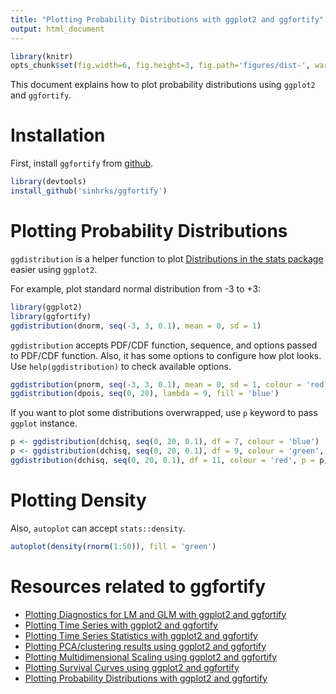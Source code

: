 ```yaml
---
title: "Plotting Probability Distributions with ggplot2 and ggfortify"
output: html_document
---
```


```r
library(knitr)
opts_chunk$set(fig.width=6, fig.height=3, fig.path='figures/dist-', warning=FALSE)
```

This document explains how to plot probability distributions using `ggplot2` and `ggfortify`. 

# Installation

First, install `ggfortify` from [github](https://github.com/sinhrks/ggfortify).

```r
library(devtools)
install_github('sinhrks/ggfortify')
```

# Plotting Probability Distributions

`ggdistribution` is a helper function to plot [Distributions in the stats package](https://stat.ethz.ch/R-manual/R-devel/library/stats/html/Distributions.html) easier using `ggplot2`.

For example, plot standard normal distribution from -3 to +3:

```r
library(ggplot2)
library(ggfortify)
ggdistribution(dnorm, seq(-3, 3, 0.1), mean = 0, sd = 1)
```

`ggdistribution` accepts PDF/CDF function, sequence, and options passed to PDF/CDF function. Also, it has some options to configure how plot looks. Use `help(ggdistribution)` to check available options.

```r
ggdistribution(pnorm, seq(-3, 3, 0.1), mean = 0, sd = 1, colour = 'red')
ggdistribution(dpois, seq(0, 20), lambda = 9, fill = 'blue')
```

If you want to plot some distributions overwrapped, use `p` keyword to pass `ggplot` instance.

```r
p <- ggdistribution(dchisq, seq(0, 20, 0.1), df = 7, colour = 'blue')
p <- ggdistribution(dchisq, seq(0, 20, 0.1), df = 9, colour = 'green', p = p)
ggdistribution(dchisq, seq(0, 20, 0.1), df = 11, colour = 'red', p = p)
```

# Plotting Density

Also, `autoplot` can accept `stats::density`.

```r
autoplot(density(rnorm(1:50)), fill = 'green')
```

# Resources related to ggfortify

* [Plotting Diagnostics for LM and GLM with ggplot2 and ggfortify](http://rpubs.com/sinhrks/plot_lm)
* [Plotting Time Series with ggplot2 and ggfortify](http://rpubs.com/sinhrks/plot_ts)
* [Plotting Time Series Statistics with ggplot2 and ggfortify](http://rpubs.com/sinhrks/plot_tsstats)
* [Plotting PCA/clustering results using ggplot2 and ggfortify](http://rpubs.com/sinhrks/plot_pca)
* [Plotting Multidimensional Scaling using ggplot2 and ggfortify](http://rpubs.com/sinhrks/plot_mds)
* [Plotting Survival Curves using ggplot2 and ggfortify](http://rpubs.com/sinhrks/plot_surv)
* [Plotting Probability Distributions with ggplot2 and ggfortify](http://rpubs.com/sinhrks/plot_dist)
 
 　
